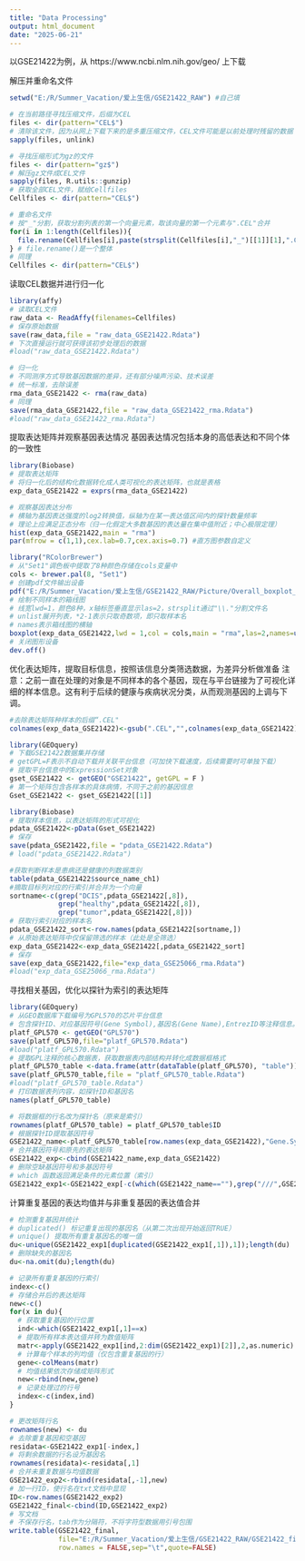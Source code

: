```yaml
---
title: "Data Processing"
output: html_document
date: "2025-06-21"
---
```


以GSE21422为例，从 https://www.ncbi.nlm.nih.gov/geo/ 上下载

解压并重命名文件

```r
setwd("E:/R/Summer_Vacation/爱上生信/GSE21422_RAW") #自己填

# 在当前路径寻找压缩文件，后缀为CEL
files <- dir(pattern="CEL$")
# 清除该文件，因为从网上下载下来的是多重压缩文件，CEL文件可能是以前处理时残留的数据
sapply(files, unlink)

# 寻找压缩形式为gz的文件
files <- dir(pattern="gz$")
# 解压gz文件成CEL文件
sapply(files, R.utils::gunzip)  
# 获取全部CEL文件，赋给Cellfiles
Cellfiles <- dir(pattern="CEL$")

# 重命名文件
# 按"_"分割，获取分割列表的第一个向量元素，取该向量的第一个元素与".CEL"合并
for(i in 1:length(Cellfiles)){
  file.rename(Cellfiles[i],paste(strsplit(Cellfiles[i],"_")[[1]][1],".CEL",sep=""))  
} # file.rename()是一个整体
# 同理
Cellfiles <- dir(pattern="CEL$")
```

读取CEL数据并进行归一化

```r
library(affy)
# 读取CEL文件
raw_data <- ReadAffy(filenames=Cellfiles)
# 保存原始数据
save(raw_data,file = "raw_data_GSE21422.Rdata")
# 下次直接运行就可获得该初步处理后的数据
#load("raw_data_GSE21422.Rdata")

# 归一化
# 不同测序方式导致基因数据的差异，还有部分噪声污染、技术误差
# 统一标准，去除误差
rma_data_GSE21422 <- rma(raw_data)
# 同理
save(rma_data_GSE21422,file = "raw_data_GSE21422_rma.Rdata")
#load("raw_data_GSE21422_rma.Rdata")
```

提取表达矩阵并观察基因表达情况
基因表达情况包括本身的高低表达和不同个体的一致性

```r
library(Biobase)
# 提取表达矩阵
# 将归一化后的结构化数据转化成人类可视化的表达矩阵，也就是表格
exp_data_GSE21422 = exprs(rma_data_GSE21422)

# 观察基因表达分布
# 横轴为基因表达强度的log2转换值，纵轴为在某一表达值区间内的探针数量频率
# 理论上应满足正态分布（归一化假定大多数基因的表达量在集中值附近；中心极限定理）
hist(exp_data_GSE21422,main = "rma")
par(mfrow = c(1,1),cex.lab=0.7,cex.axis=0.7) #直方图参数自定义

library("RColorBrewer") 
# 从"Set1"调色板中提取了8种颜色存储在cols变量中
cols <- brewer.pal(8, "Set1")
# 创建pdf文件输出设备
pdf("E:/R/Summer_Vacation/爱上生信/GSE21422_RAW/Picture/Overall_boxplot_GSE21422.pdf", width=60, height=6) #自己填
# 绘制不同样本的箱线图
# 线宽lwd=1，颜色8种，x轴标签垂直显示las=2，strsplit通过"\\."分割文件名
# unlist展开列表，*2-1表示只取奇数项，即只取样本名
# names表示箱线图的横轴
boxplot(exp_data_GSE21422,lwd = 1,col = cols,main = "rma",las=2,names=unlist(lapply(Cellfiles,strsplit,"\\."))[c(1:length(Cellfiles)*2-1)]) 
# 关闭图形设备
dev.off()
```

优化表达矩阵，提取目标信息，按照该信息分类筛选数据，为差异分析做准备
注意：之前一直在处理的对象是不同样本的各个基因，现在与平台链接为了可视化详细的样本信息。这有利于后续的健康与疾病状况分类，从而观测基因的上调与下调。

```r
#去除表达矩阵种样本的后缀“.CEL"
colnames(exp_data_GSE21422)<-gsub(".CEL","",colnames(exp_data_GSE21422))

library(GEOquery)
# 下载GSE21422数据集并存储
# getGPL=F表示不自动下载并关联平台信息（可加快下载速度，后续需要时可单独下载）
# 提取平台信息中的ExpressionSet对象
gset_GSE21422 <- getGEO("GSE21422", getGPL = F )
# 第一个矩阵包含各样本的具体病情，不同于之前的基因信息
Gset_GSE21422 <- gset_GSE21422[[1]]

library(Biobase)
# 提取样本信息，以表达矩阵的形式可视化
pdata_GSE21422<-pData(Gset_GSE21422)
# 保存
save(pdata_GSE21422,file = "pdata_GSE21422.Rdata")
# load("pdata_GSE21422.Rdata")

#获取判断样本是患病还是健康的列数据类别
table(pdata_GSE21422$source_name_ch1)
#摘取目标列对应的行索引并合并为一个向量
sortname<-c(grep("DCIS",pdata_GSE21422[,8]),
            grep("healthy",pdata_GSE21422[,8]),
            grep("tumor",pdata_GSE21422[,8]))
# 获取行索引对应的样本名
pdata_GSE21422_sort<-row.names(pdata_GSE21422[sortname,])
# 从原始表达矩阵中仅保留筛选的样本（此处是全筛选）
exp_data_GSE21422<-exp_data_GSE21422[,pdata_GSE21422_sort]
# 保存
save(exp_data_GSE21422,file="exp_data_GSE25066_rma.Rdata")
#load("exp_data_GSE25066_rma.Rdata")
```

寻找相关基因，优化以探针为索引的表达矩阵

```r
library(GEOquery)
# 从GEO数据库下载编号为GPL570的芯片平台信息
# 包含探针ID、对应基因符号(Gene Symbol),基因名(Gene Name),EntrezID等注释信息。
platf_GPL570 <- getGEO("GPL570")
save(platf_GPL570,file="platf_GPL570.Rdata") 
#load("platf_GPL570.Rdata")
# 提取GPL注释的核心数据表，获取数据表内部结构并转化成数据框格式
platf_GPL570_table <-data.frame(attr(dataTable(platf_GPL570), "table"))
save(platf_GPL570_table,file = "platf_GPL570_table.Rdata")
#load("platf_GPL570_table.Rdata")
# 打印数据表列内容，如探针ID和基因名
names(platf_GPL570_table)

# 将数据框的行名改为探针名（原来是索引）
rownames(platf_GPL570_table) = platf_GPL570_table$ID
# 根据探针ID提取基因符号
GSE21422_name<-platf_GPL570_table[row.names(exp_data_GSE21422),"Gene.Symbol"]
# 合并基因符号和原先的表达矩阵
GSE21422_exp<-cbind(GSE21422_name,exp_data_GSE21422)
# 删除空缺基因符号和多基因符号
# which 函数返回满足条件的元素位置（索引）
GSE21422_exp1<-GSE21422_exp[-c(which(GSE21422_name==""),grep("///",GSE21422_name)),]
```

计算重复基因的表达均值并与非重复基因的表达值合并

```r
# 检测重复基因并统计
# duplicated() 标记重复出现的基因名（从第二次出现开始返回TRUE）
# unique() 提取所有重复基因名的唯一值
du<-unique(GSE21422_exp1[duplicated(GSE21422_exp1[,1]),1]);length(du)
# 删除缺失的基因名
du<-na.omit(du);length(du)

# 记录所有重复基因的行索引
index<-c() 
# 存储合并后的表达矩阵
new<-c()
for(x in du){
  # 获取重复基因的行位置
  ind<-which(GSE21422_exp1[,1]==x)
  # 提取所有样本表达值并转为数值矩阵
  matr<-apply(GSE21422_exp1[ind,2:dim(GSE21422_exp1)[2]],2,as.numeric) 
  # 计算每个样本的列均值（仅包含重复基因的行）
  gene<-colMeans(matr)
  # 均值结果依次存储成矩阵形式
  new<-rbind(new,gene)
  # 记录处理过的行号
  index<-c(index,ind)
}

# 更改矩阵行名
rownames(new) <- du
# 去除重复基因和空基因
residata<-GSE21422_exp1[-index,]
# 将剩余数据的行名设为基因名
rownames(residata)<-residata[,1]
# 合并未重复数据与均值数据
GSE21422_exp2<-rbind(residata[,-1],new)
# 加一行ID，使行名在txt文档中显现
ID<-row.names(GSE21422_exp2)
GSE21422_final<-cbind(ID,GSE21422_exp2)
# 写文档
# 不保存行名，tab作为分隔符，不将字符型数据用引号包围
write.table(GSE21422_final,
            file="E:/R/Summer_Vacation/爱上生信/GSE21422_RAW/GSE21422_final_rma.txt",
            row.names = FALSE,sep="\t",quote=FALSE)
```


